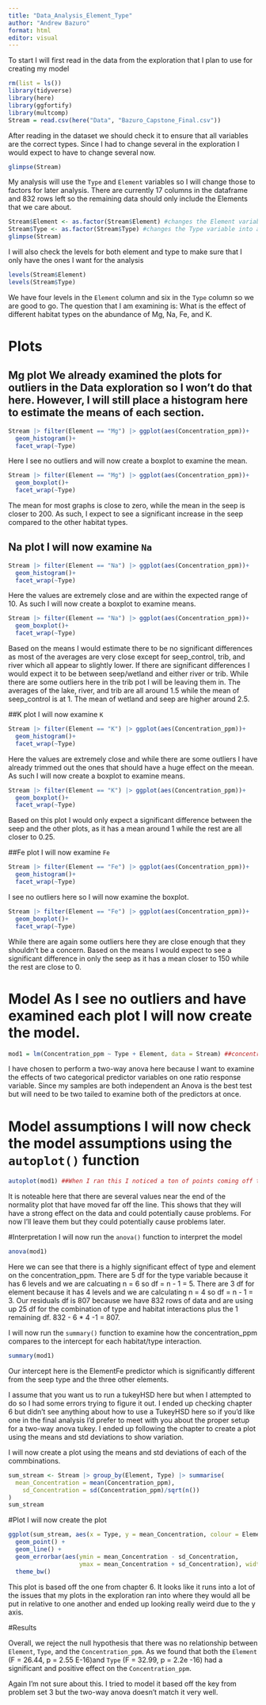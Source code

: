 ```yaml
---
title: "Data_Analysis_Element_Type"
author: "Andrew Bazuro"
format: html
editor: visual
---
```


To start I will first read in the data from the exploration that I plan to use for creating my model

```r
rm(list = ls())
library(tidyverse)
library(here)
library(ggfortify)
library(multcomp)
Stream = read.csv(here("Data", "Bazuro_Capstone_Final.csv"))
```

After reading in the dataset we should check it to ensure that all variables are the correct types. Since I had to change several in the exploration I would expect to have to change several now.

```r
glimpse(Stream)
```

My analysis will use the `Type` and `Element` variables so I will change those to factors for later analysis. There are currently 17 columns in the dataframe and 832 rows left so the remaining data should only include the Elements that we care about.

```r
Stream$Element <- as.factor(Stream$Element) #changes the Element variable into a factor
Stream$Type <- as.factor(Stream$Type) #changes the Type variable into a factor
glimpse(Stream)
```

I will also check the levels for both element and type to make sure that I only have the ones I want for the analysis

```r
levels(Stream$Element)
levels(Stream$Type)
```

We have four levels in the `Element` column and six in the `Type` column so we are good to go. The question that I am examining is: What is the effect of different habitat types on the abundance of Mg, Na, Fe, and K.

# Plots

## Mg plot We already examined the plots for outliers in the Data exploration so I won't do that here. However, I will still place a histogram here to estimate the means of each section.

```r
Stream |> filter(Element == "Mg") |> ggplot(aes(Concentration_ppm))+
  geom_histogram()+
  facet_wrap(~Type)
```

Here I see no outliers and will now create a boxplot to examine the mean.

```r
Stream |> filter(Element == "Mg") |> ggplot(aes(Concentration_ppm))+
  geom_boxplot()+
  facet_wrap(~Type)
```

The mean for most graphs is close to zero, while the mean in the seep is closer to 200. As such, I expect to see a significant increase in the seep compared to the other habitat types.

## Na plot I will now examine `Na`

```r
Stream |> filter(Element == "Na") |> ggplot(aes(Concentration_ppm))+
  geom_histogram()+
  facet_wrap(~Type)
```

Here the values are extremely close and are within the expected range of 10. As such I will now create a boxplot to examine means.

```r
Stream |> filter(Element == "Na") |> ggplot(aes(Concentration_ppm))+
  geom_boxplot()+
  facet_wrap(~Type)
```

Based on the means I would estimate there to be no significant differences as most of the averages are very close except for seep_control, trib, and river which all appear to slightly lower. If there are significant differences I would expect it to be between seep/wetland and either river or trib. While there are some outliers here in the trib pot I will be leaving them in. The averages of the lake, river, and trib are all around 1.5 while the mean of seep_control is at 1. The mean of wetland and seep are higher around 2.5.

##K plot I will now examine `K`

```r
Stream |> filter(Element == "K") |> ggplot(aes(Concentration_ppm))+
  geom_histogram()+
  facet_wrap(~Type)
```

Here the values are extremely close and while there are some outliers I have already trimmed out the ones that should have a huge effect on the meean. As such I will now create a boxplot to examine means.

```r
Stream |> filter(Element == "K") |> ggplot(aes(Concentration_ppm))+
  geom_boxplot()+
  facet_wrap(~Type)
```

Based on this plot I would only expect a significant difference between the seep and the other plots, as it has a mean around 1 while the rest are all closer to 0.25.

##Fe plot I will now examine `Fe`

```r
Stream |> filter(Element == "Fe") |> ggplot(aes(Concentration_ppm))+
  geom_histogram()+
  facet_wrap(~Type)
```

I see no outliers here so I will now examine the boxplot.

```r
Stream |> filter(Element == "Fe") |> ggplot(aes(Concentration_ppm))+
  geom_boxplot()+
  facet_wrap(~Type)
```

While there are again some outliers here they are close enough that they shouldn't be a concern. Based on the means I would expect to see a significant difference in only the seep as it has a mean closer to 150 while the rest are close to 0.

# Model As I see no outliers and have examined each plot I will now create the model.

```r
mod1 = lm(Concentration_ppm ~ Type + Element, data = Stream) ##concentration_ppm explained by Type + Element
```

I have chosen to perform a two-way anova here because I want to examine the effects of two categorical predictor variables on one ratio response variable. Since my samples are both independent an Anova is the best test but will need to be two tailed to examine both of the predictors at once.

# Model assumptions I will now check the model assumptions using the `autoplot()` function

```r
autoplot(mod1) ##When I ran this I noticed a ton of points coming off the line and went back to my exploration to remove way more of the outliers. However, even after doing so I am still seeing the points move off the line. If you think I should go  back and be even stricter please let me know as while I want to keep as many in as possible to account for the different habitat types and Elements this does look concerning.
```

It is noteable here that there are several values near the end of the normality plot that have moved far off the line. This shows that they will have a strong effect on the data and could potentially cause problems. For now I'll leave them but they could potentially cause problems later.

#Interpretation I will now run the `anova()` function to interpret the model

```r
anova(mod1)
```

Here we can see that there is a highly significant effect of type and element on the concentration_ppm. There are 5 df for the type variable because it has 6 levels and we are calcuating n = 6 so df = n - 1 = 5. There are 3 df for element because it has 4 levels and we are calculating n = 4 so df = n - 1 = 3. Our residuals df is 807 because we have 832 rows of data and are using up 25 df for the combination of type and habitat interactions plus the 1 remaining df. 832 - 6 \* 4 -1 = 807.

I will now run the `summary()` function to examine how the concentration_ppm compares to the intercept for each habitat/type interaction.

```r
summary(mod1)
```

Our intercept here is the ElementFe predictor which is significantly different from the seep type and the three other elements.

I assume that you want us to run a tukeyHSD here but when I attempted to do so I had some errors trying to figure it out. I ended up checking chapter 6 but didn't see anything about how to use a TukeyHSD here so if you'd like one in the final analysis I'd prefer to meet with you about the proper setup for a two-way anova tukey. I ended up following the chapter to create a plot using the means and std deviations to show variation.

I will now create a plot using the means and std deviations of each of the commbinations.

```r
sum_stream <- Stream |> group_by(Element, Type) |> summarise(
  mean_Concentration = mean(Concentration_ppm),
    sd_Concentration = sd(Concentration_ppm)/sqrt(n())
)
sum_stream
```

#Plot I will now create the plot

```r
ggplot(sum_stream, aes(x = Type, y = mean_Concentration, colour = Element, group = Element)) +
  geom_point() +
  geom_line() +
  geom_errorbar(aes(ymin = mean_Concentration - sd_Concentration,
                    ymax = mean_Concentration + sd_Concentration), width = 0.1) +
  theme_bw()
```

This plot is based off the one from chapter 6. It looks like it runs into a lot of the issues that my plots in the exploration ran into where they would all be put in relative to one another and ended up looking really weird due to the y axis.

#Results

Overall, we reject the null hypothesis that there was no relationship between `Element`, `Type`, and the `Concentration_ppm`. As we found that both the `Element` (F = 26.44, p = 2.55 E-16)and `Type` (F = 32.99, p = 2.2e -16) had a significant and positive effect on the `Concentration_ppm`.

Again I'm not sure about this. I tried to model it based off the key from problem set 3 but the two-way anova doesn't match it very well.
